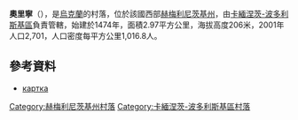 {{coord|48|45|41|N|26|23|40|E|scale:30000|display=title}}

'''奧里寧'''（{{lang-uk|Оринин}}），是[[烏克蘭|烏克蘭]]的村落，位於該國西部[[赫梅利尼茨基州|赫梅利尼茨基州]]，由[[卡緬涅茨-波多利斯基區|卡緬涅茨-波多利斯基區]]負責管轄，始建於1474年，面積2.97平方公里，海拔高度206米，2001年人口2,701，人口密度每平方公里1,016.8人。

==參考資料==
*[http://gska2.rada.gov.ua/pls/z7502/A005?rdat1=11.01.2009&rf7571=36153 картка]{{dead link|date=2017年12月 |bot=InternetArchiveBot |fix-attempted=yes }}

{{DEFAULTSORT:Оринин}}
[[Category:赫梅利尼茨基州村落|Category:赫梅利尼茨基州村落]]
[[Category:卡緬涅茨-波多利斯基區村落|Category:卡緬涅茨-波多利斯基區村落]]


{{Khmelnytskyi-geo-stub}}